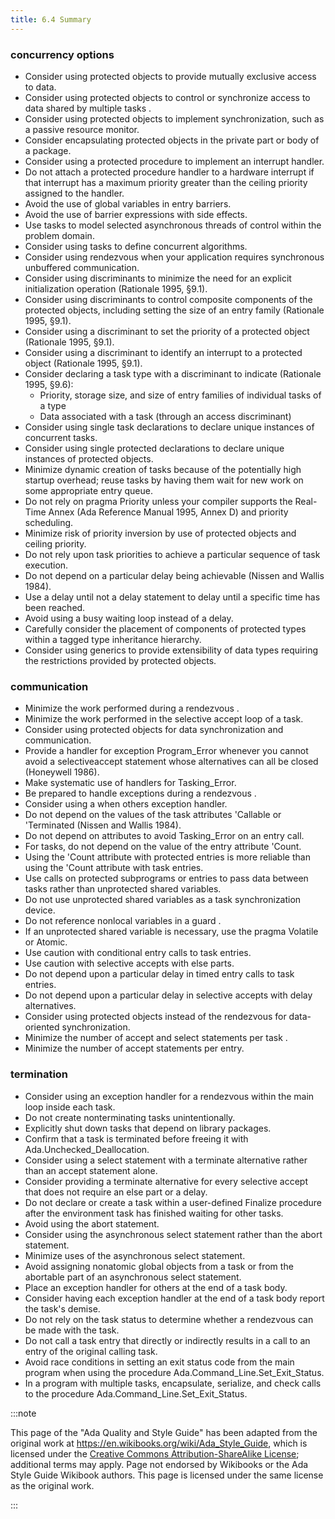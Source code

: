 ```yaml
---
title: 6.4 Summary
---
```


### concurrency options

- Consider using protected objects to provide mutually exclusive
  access to data.
- Consider using protected objects to control or synchronize access to
  data shared by multiple tasks .
- Consider using protected objects to implement synchronization, such
  as a passive resource monitor.
- Consider encapsulating protected objects in the private part or body
  of a package.
- Consider using a protected procedure to implement an interrupt
  handler.
- Do not attach a protected procedure handler to a hardware interrupt
  if that interrupt has a maximum priority greater than the ceiling
  priority assigned to the handler.
- Avoid the use of global variables in entry barriers.
- Avoid the use of barrier expressions with side effects.
- Use tasks to model selected asynchronous threads of control within
  the problem domain.
- Consider using tasks to define concurrent algorithms.
- Consider using rendezvous when your application requires synchronous
  unbuffered communication.
- Consider using discriminants to minimize the need for an explicit
  initialization operation (Rationale 1995, §9.1).
- Consider using discriminants to control composite components of the
  protected objects, including setting the size of an entry family
  (Rationale 1995, §9.1).
- Consider using a discriminant to set the priority of a protected
  object (Rationale 1995, §9.1).
- Consider using a discriminant to identify an interrupt to a
  protected object (Rationale 1995, §9.1).
- Consider declaring a task type with a discriminant to indicate
  (Rationale 1995, §9.6):
  - Priority, storage size, and size of entry families of individual
    tasks of a type
  - Data associated with a task (through an access discriminant)
- Consider using single task declarations to declare unique instances
  of concurrent tasks.
- Consider using single protected declarations to declare unique
  instances of protected objects.
- Minimize dynamic creation of tasks because of the potentially high
  startup overhead; reuse tasks by having them wait for new work on
  some appropriate entry queue.
- Do not rely on pragma Priority unless your compiler supports the
  Real-Time Annex (Ada Reference Manual 1995, Annex D) and priority
  scheduling.
- Minimize risk of priority inversion by use of protected objects and
  ceiling priority.
- Do not rely upon task priorities to achieve a particular sequence of
  task execution.
- Do not depend on a particular delay being achievable (Nissen and
  Wallis 1984).
- Use a delay until not a delay statement to delay until a specific
  time has been reached.
- Avoid using a busy waiting loop instead of a delay.
- Carefully consider the placement of components of protected types
  within a tagged type inheritance hierarchy.
- Consider using generics to provide extensibility of data types
  requiring the restrictions provided by protected objects.

### communication

- Minimize the work performed during a rendezvous .
- Minimize the work performed in the selective accept loop of a task.
- Consider using protected objects for data synchronization and
  communication.
- Provide a handler for exception Program_Error whenever you cannot
  avoid a selectiveaccept statement whose alternatives can all be
  closed (Honeywell 1986).
- Make systematic use of handlers for Tasking_Error.
- Be prepared to handle exceptions during a rendezvous .
- Consider using a when others exception handler.
- Do not depend on the values of the task attributes 'Callable or
  'Terminated (Nissen and Wallis 1984).
- Do not depend on attributes to avoid Tasking_Error on an entry
  call.
- For tasks, do not depend on the value of the entry attribute 'Count.
- Using the 'Count attribute with protected entries is more reliable
  than using the 'Count attribute with task entries.
- Use calls on protected subprograms or entries to pass data between
  tasks rather than unprotected shared variables.
- Do not use unprotected shared variables as a task synchronization
  device.
- Do not reference nonlocal variables in a guard .
- If an unprotected shared variable is necessary, use the pragma
  Volatile or Atomic.
- Use caution with conditional entry calls to task entries.
- Use caution with selective accepts with else parts.
- Do not depend upon a particular delay in timed entry calls to task
  entries.
- Do not depend upon a particular delay in selective accepts with
  delay alternatives.
- Consider using protected objects instead of the rendezvous for
  data-oriented synchronization.
- Minimize the number of accept and select statements per task .
- Minimize the number of accept statements per entry.

### termination

- Consider using an exception handler for a rendezvous within the main
  loop inside each task.
- Do not create nonterminating tasks unintentionally.
- Explicitly shut down tasks that depend on library packages.
- Confirm that a task is terminated before freeing it with
  Ada.Unchecked_Deallocation.
- Consider using a select statement with a terminate alternative
  rather than an accept statement alone.
- Consider providing a terminate alternative for every selective
  accept that does not require an else part or a delay.
- Do not declare or create a task within a user-defined Finalize
  procedure after the environment task has finished waiting for other
  tasks.
- Avoid using the abort statement.
- Consider using the asynchronous select statement rather than the
  abort statement.
- Minimize uses of the asynchronous select statement.
- Avoid assigning nonatomic global objects from a task or from the
  abortable part of an asynchronous select statement.
- Place an exception handler for others at the end of a task body.
- Consider having each exception handler at the end of a task body
  report the task's demise.
- Do not rely on the task status to determine whether a rendezvous can
  be made with the task.
- Do not call a task entry that directly or indirectly results in a
  call to an entry of the original calling task.
- Avoid race conditions in setting an exit status code from the main
  program when using the procedure
  Ada.Command_Line.Set_Exit_Status.
- In a program with multiple tasks, encapsulate, serialize, and check
  calls to the procedure Ada.Command_Line.Set_Exit_Status.

:::note

This page of the "Ada Quality and Style Guide" has been adapted from the
original work at https://en.wikibooks.org/wiki/Ada_Style_Guide, which is
licensed under the
[Creative Commons Attribution-ShareAlike License](https://creativecommons.org/licenses/by-sa/3.0/);
additional terms may apply. Page not endorsed by Wikibooks or the Ada
Style Guide Wikibook authors. This page is licensed under the same license
as the original work.

:::
